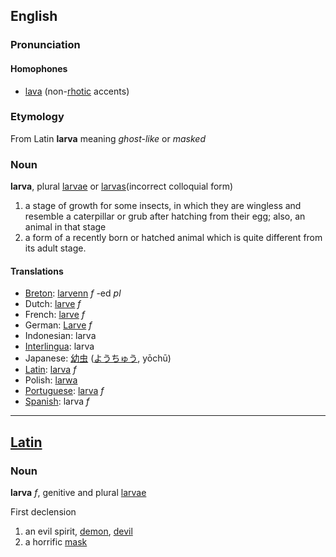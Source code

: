 ==English==
=== Pronunciation ===
====Homophones====
*[[lava]] (non-[[rhotic]] accents)

=== Etymology ===
From Latin '''larva''' meaning ''ghost-like'' or ''masked'' 

=== Noun ===

'''larva''', plural [[larvae]] or [[larvas]](incorrect colloquial form)

# a stage of growth for some insects, in which they are wingless and resemble a caterpillar or grub after hatching from their egg; also, an animal in that stage
# a form of a recently born or hatched animal which is quite different from its adult stage. 

==== Translations ====
*[[Breton]]: [[larvenn]] ''f'' -ed ''pl''
*Dutch: [[larve]] ''f''
*French: [[larve]] ''f''
*German: [[Larve]] ''f''
*Indonesian: larva
*[[Interlingua]]: larva
*Japanese: [[幼虫]] ([[ようちゅう]], yōchū)
*[[Latin]]:  [[larva]] ''f''
*Polish: [[larwa]]
*[[Portuguese]]: [[larva]] ''f''
*[[Spanish]]: larva ''f''
----

==[[Latin]]==
===Noun===
'''larva''' ''f'', genitive and plural [[larvae]]

First declension

#an evil spirit, [[demon]], [[devil]]
#a horrific [[mask]]